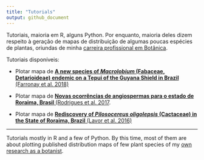 ```yaml
---
title: "Tutorials"
output: github_document
---
```



Tutoriais, maioria em R, alguns Python. Por enquanto, maioria deles dizem respeito à geração de mapas de distribuição de algumas poucas espécies de plantas, oriundas de minha [carreira profissional em Botânica](https://github.com/ricoperdiz/CV).

Tutoriais disponíveis:

* Plotar mapa de [**A new species of _Macrolobium_ (Fabaceae, Detarioideae) endemic on a Tepui of the Guyana Shield in Brazil** (Farronay et al. 2018)](https://www.researchgate.net/publication/326475093_A_new_species_of_Macrolobium_Fabaceae_Detarioideae_endemic_on_a_Tepui_of_the_Guyana_Shield_in_Brazil)

* Plotar mapa de [**Novas ocorrências de angiospermas para o estado de Roraima, Brasil** (Rodrigues et al. 2017](https://www.researchgate.net/publication/317671892_Novas_ocorrencias_de_angiospermas_para_o_estado_de_Roraima_Brasil).

* Plotar mapa de [**Rediscovery of _Pilosocereus oligolepsis_ (Cactaceae) in the State of Roraima, Brazil** (Lavor et al. 2016)](https://www.researchgate.net/publication/304000968_Rediscovery_of_Pilosocereus_oligolepsis_Cactaceae_in_the_State_of_Roraima_Brazil)

***

Tutorials mostly in R and a few of Python. By this time, most of them are about plotting published distribution maps of few plant species of my [own research as a botanist](https://github.com/ricoperdiz/CV).

